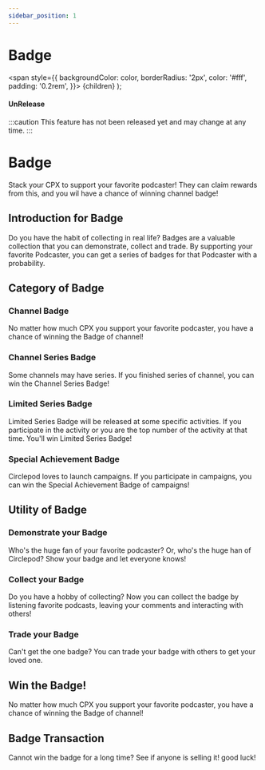 ```yaml
---
sidebar_position: 1
---
```


# Badge

  <span
    style={{
      backgroundColor: color,
      borderRadius: '2px',
      color: '#fff',
      padding: '0.2rem',
    }}>
    {children}
  </span>
);

#### <Highlight color="#ff9966">UnRelease</Highlight>

:::caution
This feature has not been released yet and may change at any time.
:::

# Badge

Stack your CPX to support your favorite podcaster! They can claim rewards from this, and you wil have a chance of winning channel badge!

## Introduction for Badge

Do you have the habit of collecting in real life? Badges are a valuable collection that you can demonstrate, collect and trade. By supporting your favorite Podcaster, you can get a series of badges for that Podcaster with a probability.

## Category of Badge

### Channel Badge

No matter how much CPX you support your favorite podcaster, you have a chance of winning the Badge of channel!

### Channel Series Badge

Some channels may have series. If you finished series of channel, you can win the Channel Series Badge!

### Limited Series Badge

Limited Series Badge will be released at some specific activities. If you participate in the activity or you are the top number of the activity at that time. You'll win Limited Series Badge!

### Special Achievement Badge

Circlepod loves to launch campaigns. If you participate in campaigns, you can win the Special Achievement Badge of campaigns!

## Utility of Badge

### Demonstrate your Badge

Who's the huge fan of your favorite podcaster? Or, who's the huge han of Circlepod? Show your badge and let everyone knows!

### Collect your Badge

Do you have a hobby of collecting? Now you can collect the badge by listening favorite podcasts, leaving your comments and interacting with others!

### Trade your Badge

Can't get the one badge? You can trade your badge with others to get your loved one.

## Win the Badge!

No matter how much CPX you support your favorite podcaster, you have a chance of winning the Badge of channel!

## Badge Transaction

Cannot win the badge for a long time? See if anyone is selling it! good luck!
